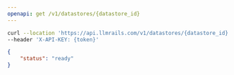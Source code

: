 ```yaml
---
openapi: get /v1/datastores/{datastore_id}
---
```



<RequestExample>

```bash Example Request
curl --location 'https://api.llmrails.com/v1/datastores/{datastore_id}' \
--header 'X-API-KEY: {token}'
```

</RequestExample>


<ResponseExample>

```json Response
{
    "status": "ready"
}
```

</ResponseExample>
